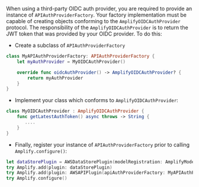 When using a third-party OIDC auth provider, you are required to provide an instance of `APIAuthProviderFactory`. Your factory implementation must be capable of creating objects conforming to the `AmplifyOIDCAuthProvider` protocol. The responsibility of the `AmplifyOIDCAuthProvider` is to return the JWT token that was provided by your OIDC provider. To do this:
* Create a subclass of `APIAuthProviderFactory`
```swift
class MyAPIAuthProviderFactory: APIAuthProviderFactory {
    let myAuthProvider = MyOIDCAuthProvider()

    override func oidcAuthProvider() -> AmplifyOIDCAuthProvider? {
        return myAuthProvider
    }
}
```

* Implement your class which conforms to `AmplifyOIDCAuthProvider`:
```swift
class MyOIDCAuthProvider : AmplifyOIDCAuthProvider {
    func getLatestAuthToken() async throws -> String {
       ....
    }
}
```
* Finally, register your instance of `APIAuthProviderFactory` prior to calling `Amplify.configure()`:
```swift
let dataStorePlugin = AWSDataStorePlugin(modelRegistration: AmplifyModels())
try Amplify.add(plugin: dataStorePlugin)
try Amplify.add(plugin: AWSAPIPlugin(apiAuthProviderFactory: MyAPIAuthProviderFactory()))
try Amplify.configure()
```
